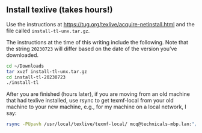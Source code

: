
## Install texlive (takes hours!)
Use the instructions at [https://tug.org/texlive/acquire-netinstall.html](https://tug.org/texlive/acquire-netinstall.html) and the file called `install-tl-unx.tar.gz`.

The instructions at the time of this writing include the following. Note that the string `20230723` will differ based on the date of the version you've downloaded.

```bash
cd ~/Downloads
tar xvzf install-tl-unx.tar.gz
cd install-tl-20230723
./install-tl
```

After you are finished (hours later), if you are moving from an old machine that had texlive installed, use rsync to get texmf-local from your old machine to your new machine, e.g., for my machine on a local network, I say:

```bash
rsync -PUpavh /usr/local/texlive/texmf-local/ mcq@technicals-mbp.lan:"/usr/local/texlive/texmf-local/"
```

